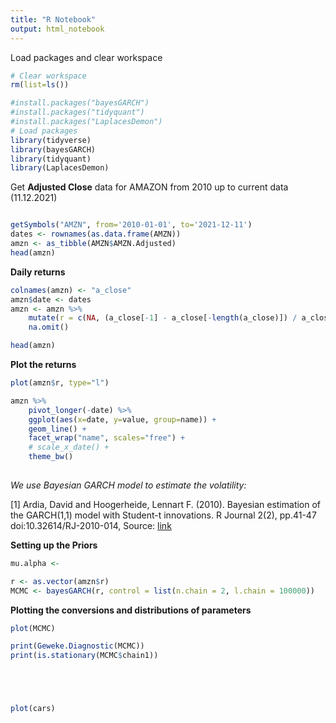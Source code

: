 ```yaml
---
title: "R Notebook"
output: html_notebook
---
```


Load packages and clear workspace
```r
# Clear workspace
rm(list=ls())

#install.packages("bayesGARCH")
#install.packages("tidyquant")
#install.packages("LaplacesDemon")
# Load packages
library(tidyverse)
library(bayesGARCH)
library(tidyquant)
library(LaplacesDemon)
```

Get **Adjusted Close** data for AMAZON from 2010 up to current data (11.12.2021)
```r

```

```r
getSymbols("AMZN", from='2010-01-01', to='2021-12-11')
dates <- rownames(as.data.frame(AMZN))
amzn <- as_tibble(AMZN$AMZN.Adjusted)
head(amzn)
```
**Daily returns**

```r
colnames(amzn) <- "a_close"
amzn$date <- dates
amzn <- amzn %>% 
    mutate(r = c(NA, (a_close[-1] - a_close[-length(a_close)]) / a_close[-length(a_close)])) %>%
    na.omit()

head(amzn)
```

**Plot the returns**
```r
plot(amzn$r, type="l")
```

```r
amzn %>% 
    pivot_longer(-date) %>%
    ggplot(aes(x=date, y=value, group=name)) +
    geom_line() +
    facet_wrap("name", scales="free") +
    # scale_x_date() +
    theme_bw()
    

```

_We use Bayesian GARCH model to estimate the volatility:_

[1] Ardia, David and Hoogerheide, Lennart F. (2010). Bayesian estimation of the GARCH(1,1)
    model with Student-t innovations. R Journal 2(2), pp.41-47 doi:10.32614/RJ-2010-014, Source: [link](https://CRAN.R-project.org/package=bayesGARCH.)
    
**Setting up the Priors** 

```r
mu.alpha <- 

```


```r
r <- as.vector(amzn$r)
MCMC <- bayesGARCH(r, control = list(n.chain = 2, l.chain = 100000))

```

**Plotting the conversions and distributions of parameters**

```r
plot(MCMC)
```


```r
print(Geweke.Diagnostic(MCMC))
print(is.stationary(MCMC$chain1))

```


```r
```


```r
```


```r
```


```r
```


```r
plot(cars)
```


